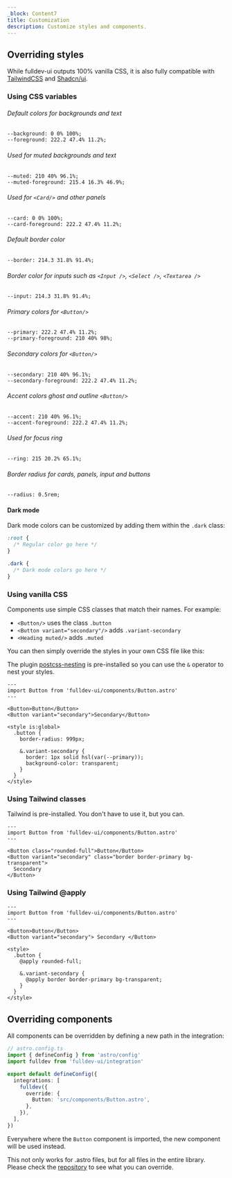 ```yaml
---
_block: Content7
title: Customization
description: Customize styles and components.
---
```


## Overriding styles

While fulldev-ui outputs 100% vanilla CSS, it is also fully compatible with [TailwindCSS](https://tailwindcss.com/) and [Shadcn/ui](https://ui.shadcn.com/).

### Using CSS variables

###### Default colors for backgrounds and text

```
--background: 0 0% 100%;
--foreground: 222.2 47.4% 11.2%;
```

###### Used for muted backgrounds and text

```
--muted: 210 40% 96.1%;
--muted-foreground: 215.4 16.3% 46.9%;
```

###### Used for `<Card/>` and other panels

```
--card: 0 0% 100%;
--card-foreground: 222.2 47.4% 11.2%;
```

###### Default border color

```
--border: 214.3 31.8% 91.4%;
```

###### Border color for inputs such as `<Input />`, `<Select />`, `<Textarea />`

```
--input: 214.3 31.8% 91.4%;
```

###### Primary colors for `<Button/>`

```
--primary: 222.2 47.4% 11.2%;
--primary-foreground: 210 40% 98%;
```

###### Secondary colors for `<Button/>`

```
--secondary: 210 40% 96.1%;
--secondary-foreground: 222.2 47.4% 11.2%;
```

###### Accent colors ghost and outline `<Button/>`

```
--accent: 210 40% 96.1%;
--accent-foreground: 222.2 47.4% 11.2%;
```

###### Used for focus ring

```
--ring: 215 20.2% 65.1%;
```

###### Border radius for cards, panels, input and buttons

```
--radius: 0.5rem;
```

#### Dark mode

Dark mode colors can be customized by adding them within the `.dark` class:

```css
:root {
  /* Regular color go here */
}

.dark {
  /* Dark mode colors go here */
}
```

### Using vanilla CSS

Components use simple CSS classes that match their names. For example:

- `<Button/>` uses the class `.button`
- `<Button variant="secondary"/>` adds `.variant-secondary`
- `<Heading muted/>` adds `.muted`

You can then simply override the styles in your own CSS file like this:

The plugin [postcss-nesting](https://github.com/csstools/postcss-plugins/tree/main/plugins/postcss-nesting) is pre-installed so you can use the `&` operator to nest your styles.

```astro live
---
import Button from 'fulldev-ui/components/Button.astro'
---

<Button>Button</Button>
<Button variant="secondary">Secondary</Button>

<style is:global>
  .button {
    border-radius: 999px;

    &.variant-secondary {
      border: 1px solid hsl(var(--primary));
      background-color: transparent;
    }
  }
</style>
```

### Using Tailwind classes

Tailwind is pre-installed. You don't have to use it, but you can.

```astro live
---
import Button from 'fulldev-ui/components/Button.astro'
---

<Button class="rounded-full">Button</Button>
<Button variant="secondary" class="border border-primary bg-transparent">
  Secondary
</Button>
```

### Using Tailwind @apply

```astro live
---
import Button from 'fulldev-ui/components/Button.astro'
---

<Button>Button</Button>
<Button variant="secondary"> Secondary </Button>

<style>
  .button {
    @apply rounded-full;

    &.variant-secondary {
      @apply border border-primary bg-transparent;
    }
  }
</style>
```

## Overriding components

All components can be overridden by defining a new path in the integration:

```ts
// astro.config.ts
import { defineConfig } from 'astro/config'
import fulldev from 'fulldev-ui/integration'

export default defineConfig({
  integrations: [
    fulldev({
      override: {
        Button: 'src/components/Button.astro',
      },
    }),
  ],
})
```

Everywhere where the `Button` component is imported, the new component will be used instead.

This not only works for .astro files, but for all files in the entire library. Please check the [repository](https://github.com/fulldotdev/ui) to see what you can override.
